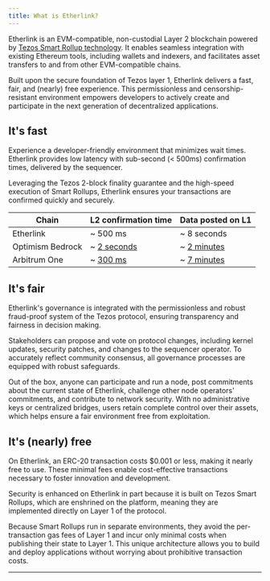 ```yaml
---
title: What is Etherlink?
---
```



Etherlink is an EVM-compatible, non-custodial Layer 2 blockchain powered by [Tezos Smart Rollup technology](https://tezos.com/developers/smart-rollups/).
It enables seamless integration with existing Ethereum tools, including wallets and indexers, and facilitates asset transfers to and from other EVM-compatible chains.

Built upon the secure foundation of Tezos layer 1, Etherlink delivers a fast, fair, and (nearly) free experience.
This permissionless and censorship-resistant environment empowers developers to actively create and participate in the next generation of decentralized applications.

## It's fast

Experience a developer-friendly environment that minimizes wait times.
Etherlink provides low latency with sub-second (< 500ms) confirmation times, delivered by the sequencer.

Leveraging the Tezos 2-block finality guarantee and the high-speed execution of Smart Rollups, Etherlink ensures your transactions are confirmed quickly and securely.

<table class="customTableContainer">
  <thead>
    <tr>
      <th>Chain</th>
      <th>L2 confirmation time</th>
      <th>Data posted on L1</th>
    </tr>
  </thead>
  <tbody>
    <tr>
      <td>Etherlink</td>
      <td>~ <span class="emphasize-advantage">500 ms</span></td>
      <td>~ <span class="emphasize-advantage">8 seconds</span></td>
    </tr>
    <tr>
      <td>Optimism Bedrock</td>
      <td>~ <a class="deemphasize-disadvantage" href="https://community.optimism.io/docs/developers/build/differences/#blocks" target="_blank" rel="noopener noreferrer">2 seconds</a></td>
      <td>~ <a class="deemphasize-disadvantage" href="https://optimistic.etherscan.io/batches" target="_blank" rel="noopener noreferrer">2 minutes</a></td>
    </tr>
    <tr>
      <td>Arbitrum One</td>
      <td>~ <a class="deemphasize-disadvantage" href="https://arbiscan.io/" target="_blank" rel="noopener noreferrer">300 ms</a></td>
      <td>~ <a class="deemphasize-disadvantage" href="https://arbiscan.io/batches" target="_blank" rel="noopener noreferrer">7 minutes</a></td>
    </tr>
  </tbody>
</table>

## It's fair

Etherlink's governance is integrated with the permissionless and robust fraud-proof system of the Tezos protocol, ensuring transparency and fairness in decision making.

Stakeholders can propose and vote on protocol changes, including kernel updates, security patches, and changes to the sequencer operator.
To accurately reflect community consensus, all governance processes are equipped with robust safeguards.

Out of the box, anyone can participate and run a node, post commitments about the current state of Etherlink, challenge other node operators' commitments, and contribute to network security.
With no administrative keys or centralized bridges, users retain complete control over their assets, which helps ensure a fair environment free from exploitation.

## It's (nearly) free

On Etherlink, an ERC-20 transaction costs $0.001 or less, making it nearly free to use.
These minimal fees enable cost-effective transactions necessary to foster innovation and development.

Security is enhanced on Etherlink in part because it is built on Tezos Smart Rollups, which are enshrined on the platform, meaning they are implemented directly on Layer 1 of the protocol.

Because Smart Rollups run in separate environments, they avoid the per-transaction gas fees of Layer 1 and incur only minimal costs when publishing their state to Layer 1.
This unique architecture allows you to build and deploy applications without worrying about prohibitive transaction costs.

***

<Cta
  title="How do I start building on Etherlink?"
  description="Great question! Start with this documentation and also:"
  btnText="Join our Discord"
  link="https://discord.com/invite/etherlink"
  iconUrl="/img/ctaIcons/discordCtaIcon.svg"
/>
